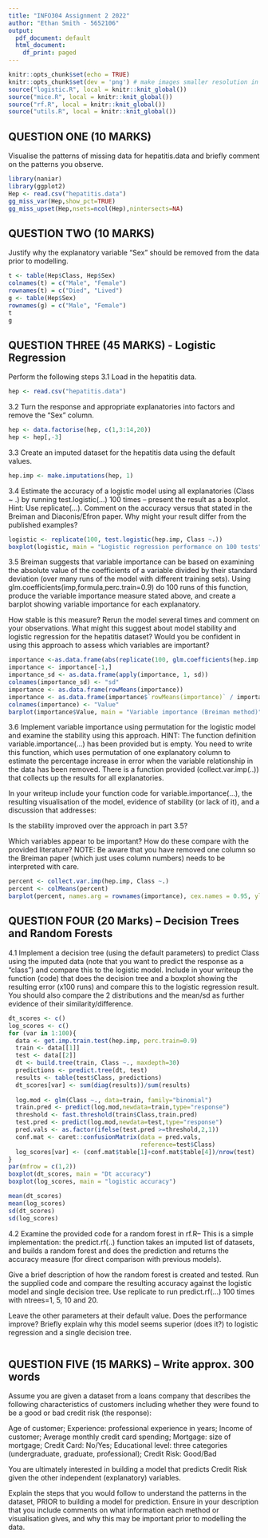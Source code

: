 ```yaml
---
title: "INFO304 Assignment 2 2022"
author: "Ethan Smith - 5652106"
output:
  pdf_document: default
  html_document:
    df_print: paged
---
```


```r
knitr::opts_chunk$set(echo = TRUE)
knitr::opts_chunk$set(dev = 'png') # make images smaller resolution in pdf
source("logistic.R", local = knitr::knit_global())
source("mice.R", local = knitr::knit_global())
source("rf.R", local = knitr::knit_global())
source("utils.R", local = knitr::knit_global())
```

## QUESTION ONE (10 MARKS)

Visualise the patterns of missing data for hepatitis.data and briefly comment on the patterns
you observe. 

```r
library(naniar)
library(ggplot2)
Hep <- read.csv("hepatitis.data")
gg_miss_var(Hep,show_pct=TRUE)  
gg_miss_upset(Hep,nsets=ncol(Hep),nintersects=NA)
```

## QUESTION TWO (10 MARKS)

Justify why the explanatory variable “Sex” should be removed from the data prior to
modelling. 


```r
t <- table(Hep$Class, Hep$Sex)
colnames(t) = c("Male", "Female")
rownames(t) = c("Died", "Lived")
g <- table(Hep$Sex)
rownames(g) = c("Male", "Female")
t
g
```

## QUESTION THREE (45 MARKS) - Logistic Regression 

Perform the following steps
3.1 Load in the hepatitis data.


```r
hep <- read.csv("hepatitis.data")
```

3.2 Turn the response and appropriate explanatories into factors and remove the “Sex”
column. 

```r
hep <- data.factorise(hep, c(1,3:14,20))
hep <- hep[,-3]
```

3.3 Create an imputed dataset for the hepatitis data using the default values. 

```r
hep.imp <- make.imputations(hep, 1)
```


3.4 Estimate the accuracy of a logistic model using all explanatories (Class ~ .) by running
test.logistic(…) 100 times – present the result as a boxplot. Hint: Use replicate(…).
Comment on the accuracy versus that stated in the Breiman and Diaconis/Efron paper.
Why might your result differ from the published examples? 


```r
logistic <- replicate(100, test.logistic(hep.imp, Class ~.))
boxplot(logistic, main = "Logistic regression performance on 100 tests", ylab = "Accuracy")
```


3.5 Breiman suggests that variable importance can be based on examining the absolute value
of the coefficients of a variable divided by their standard deviation (over many runs of
the model with different training sets). Using glm.coefficients(imp,formula,perc.train=0.9)
do 100 runs of this function, produce the variable importance measure stated above, and
create a barplot showing variable importance for each explanatory.


How stable is this measure? Rerun the model several times and comment on your
observations. What might this suggest about model stability and logistic regression for the
hepatitis dataset? Would you be confident in using this approach to assess which variables
are important?



```r
importance <-as.data.frame(abs(replicate(100, glm.coefficients(hep.imp, Class ~.)))) 
importance <- importance[-1,]
importance_sd <- as.data.frame(apply(importance, 1, sd))
colnames(importance_sd) <- "sd"
importance <- as.data.frame(rowMeans(importance))
importance <- as.data.frame(importance$`rowMeans(importance)` / importance_sd$sd)
colnames(importance) <- "Value"
barplot(importance$Value, main = "Variable importance (Breiman method)", xlab = "variables", ylab = "Importance", names.arg = rownames(importance), cex.names = 0.95)
```


3.6 Implement variable importance using permutation for the logistic model and examine
the stability using this approach. HINT: The function definition variable.importance(…)
has been provided but is empty. You need to write this function, which uses
permutation of one explanatory column to estimate the percentage increase in error
when the variable relationship in the data has been removed. There is a function
provided (collect.var.imp(..)) that collects up the results for all explanatories.


In your writeup include your function code for variable.importance(…), the resulting
visualisation of the model, evidence of stability (or lack of it), and a discussion that
addresses:

  Is the stability improved over the approach in part 3.5?
  
  Which variables appear to be important? How do these compare with
  the provided literature? NOTE: Be aware that you have removed one
  column so the Breiman paper (which just uses column numbers)
  needs to be interpreted with care. 



```r
percent <- collect.var.imp(hep.imp, Class ~.)
percent <- colMeans(percent)
barplot(percent, names.arg = rownames(importance), cex.names = 0.95, ylim = c(min(percent) - 2, max(percent) + 2), xlab = "variable", ylab = "Percentage change in error", main = "Variable importance by permutation")
```


## QUESTION FOUR (20 Marks) – Decision Trees and Random Forests


4.1 Implement a decision tree (using the default parameters) to predict Class using the
imputed data (note that you want to predict the response as a “class”) and compare this to
the logistic model. Include in your writeup the function (code) that does the decision tree
and a boxplot showing the resulting error (x100 runs) and compare this to the logistic
regression result. You should also compare the 2 distributions and the mean/sd as further
evidence of their similarity/difference. 


```r
dt_scores <- c()
log_scores <- c()
for (var in 1:100){
  data <- get.imp.train.test(hep.imp, perc.train=0.9)
  train <- data[[1]]
  test <- data[[2]]
  dt <- build.tree(train, Class ~., maxdepth=30)
  predictions <- predict.tree(dt, test)
  results <- table(test$Class, predictions)
  dt_scores[var] <- sum(diag(results))/sum(results)
  
  log.mod <- glm(Class ~., data=train, family="binomial")
  train.pred <- predict(log.mod,newdata=train,type="response")
  threshold <- fast.threshold(train$Class,train.pred)
  test.pred <- predict(log.mod,newdata=test,type="response")
  pred.vals <- as.factor(ifelse(test.pred >=threshold,2,1))
  conf.mat <- caret::confusionMatrix(data = pred.vals, 
                                     reference=test$Class)
  log_scores[var] <- (conf.mat$table[1]+conf.mat$table[4])/nrow(test)
}
par(mfrow = c(1,2))
boxplot(dt_scores, main = "Dt accuracy")
boxplot(log_scores, main = "logistic accuracy")

mean(dt_scores)
mean(log_scores)
sd(dt_scores)
sd(log_scores)
```


4.2 Examine the provided code for a random forest in rf.R– This is a simple implementation:
the predict.rf(..) function takes an imputed list of datasets, and builds a random forest and does the prediction and returns the accuracy measure (for direct comparison with previous models).

Give a brief description of how the random forest is created and tested.
Run the supplied code and compare the resulting accuracy against the logistic model and
single decision tree. Use replicate to run predict.rf(…) 100 times with ntrees=1, 5, 10 and 20.

Leave the other parameters at their default value. Does the performance improve? Briefly
explain why this model seems superior (does it?) to logistic regression and a single decision tree. 



```r

```




## QUESTION FIVE (15 MARKS) – Write approx. 300 words 


Assume you are given a dataset from a loans company that describes the following
characteristics of customers including whether they were found to be a good or bad credit
risk (the response): 


Age of customer;
Experience: professional experience in years;
Income of customer;
Average monthly credit card spending;
Mortgage: size of mortgage;
Credit Card: No/Yes;
Educational level: three categories (undergraduate, graduate, professional);
Credit Risk: Good/Bad 


You are ultimately interested in building a model that predicts Credit Risk given the other
independent (explanatory) variables.


Explain the steps that you would follow to understand the patterns in the dataset, PRIOR to
building a model for prediction. Ensure in your description that you include comments on
what information each method or visualisation gives, and why this may be important prior
to modelling the data. 

